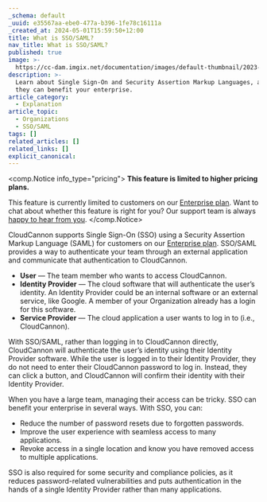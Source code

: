 ```yaml
---
_schema: default
_uuid: e35567aa-ebe0-477a-b396-1fe78c16111a
_created_at: 2024-05-01T15:59:50+12:00
title: What is SSO/SAML?
nav_title: What is SSO/SAML?
published: true
image: >-
  https://cc-dam.imgix.net/documentation/images/default-thumbnail/2023-Q4/CloudCannon-Documentation-Thumbnail.png
description: >-
  Learn about Single Sign-On and Security Assertion Markup Languages, and how
  they can benefit your enterprise.
article_category:
  - Explanation
article_topic:
  - Organizations
  - SSO/SAML
tags: []
related_articles: []
related_links: []
explicit_canonical:
---
```

<comp.Notice info_type="pricing">
  **This feature is limited to higher pricing plans.**

  This feature is currently limited to customers on our [Enterprise plan](/pricing/). Want to chat about whether this feature is right for you? Our support team is always <a href="mailto:success@cloudcannon.com?subject=A%20question%20about%20SSO%2FSAML" rel="noreferrer">happy to hear from you</a>.
</comp.Notice>

CloudCannon supports Single Sign-On (SSO) using a Security Assertion Markup Language (SAML) for customers on our [Enterprise plan](/pricing/). SSO/SAML provides a way to authenticate your team through an external application and communicate that authentication to CloudCannon.

* **User** — The team member who wants to access CloudCannon.
* **Identity Provider** — The cloud software that will authenticate the user’s identity. An Identity Provider could be an internal software or an external service, like Google. A member of your Organization already has a login for this software.
* **Service Provider** — The cloud application a user wants to log in to (i.e., CloudCannon).

With SSO/SAML, rather than logging in to CloudCannon directly, CloudCannon will authenticate the user’s identity using their Identity Provider software. While the user is logged in to their Identity Provider, they do not need to enter their CloudCannon password to log in. Instead, they can click a button, and CloudCannon will confirm their identity with their Identity Provider.

When you have a large team, managing their access can be tricky. SSO can benefit your enterprise in several ways. With SSO, you can:

* Reduce the number of password resets due to forgotten passwords.
* Improve the user experience with seamless access to many applications.
* Revoke access in a single location and know you have removed access to multiple applications.

SSO is also required for some security and compliance policies, as it reduces password-related vulnerabilities and puts authentication in the hands of a single Identity Provider rather than many applications.